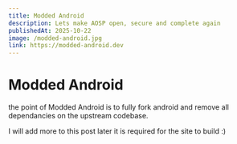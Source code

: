 ```yaml
---
title: Modded Android
description: Lets make AOSP open, secure and complete again
publishedAt: 2025-10-22
image: /modded-android.jpg
link: https://modded-android.dev
---
```


# Modded Android

the point of Modded Android is to fully fork android and remove all dependancies on the upstream codebase. 

I will add more to this post later it is required for the site to build :)
